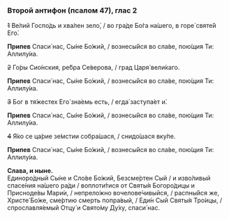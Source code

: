 ### Второй антифон (псалом 47), глас 2

~~1~~ Ве́лий Госпо́дь и хва́лен зело́, / во гра́де Бо́га на́шего, в горе́ святе́й Его́.

**Припев** Спаси́ нас, Сы́не Бо́жий, / вознесы́йся во сла́ве, пою́щия Ти: Аллилу́иа.

~~2~~ Го́ры Сио́нския, ре́бра Се́верова, / град Царя́ вели́каго.

**Припев** Спаси́ нас, Сы́не Бо́жий, / вознесы́йся во сла́ве, пою́щия Ти: Аллилу́иа.

~~3~~ Бог в тя́жестех Его́ зна́емь есть, / егда́ заступа́ет и́.

**Припев** Спаси́ нас, Сы́не Бо́жий, / вознесы́йся во сла́ве, пою́щия Ти: Аллилу́иа.

~~4~~ Я́ко се ца́рие зе́мстии собра́шася, / снидо́шася вку́пе.

**Припев** Спаси́ нас, Сы́не Бо́жий, / вознесы́йся во сла́ве, пою́щия Ти: Аллилу́иа.

**Слава, и ныне.**  
Единоро́дный Сы́не и Сло́ве Бо́жий, Безсме́ртен Сый / и изво́ливый спасе́ния на́шего ра́ди / воплоти́тися от Святы́я Богоро́дицы и Присноде́вы Мари́и, / непрело́жно вочелове́чивыйся, / распны́йся же, Христе́ Бо́же, сме́ртию смерть попра́вый, / Еди́н Сый Святы́я Тро́ицы, / спрославля́емый Отцу́ и Свято́му Ду́ху, спаси́ нас.
